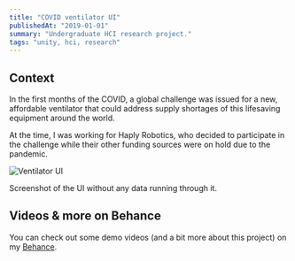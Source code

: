 ```yaml
---
title: "COVID ventilator UI"
publishedAt: "2019-01-01"
summary: "Undergraduate HCI research project."
tags: "unity, hci, research"
---
```


## Context

In the first months of the COVID, a global challenge was issued for a new, affordable ventilator that could address supply shortages of this lifesaving equipment around the world.

At the time, I was working for Haply Robotics, who decided to participate in the challenge while their other funding sources were on hold due to the pandemic.

<Image
  src="/media/ventilator.jpeg"
  alt="Ventilator UI"
  width={640}
  height={500}
/>
<Caption>
  Screenshot of the UI without any data running through it.
</Caption>

## Videos & more on Behance

You can check out some demo videos (and a bit more about this project) on my [Behance](https://www.behance.net/gallery/135178363/User-Interface-for-Code-Life-Ventilator-Challenge).
